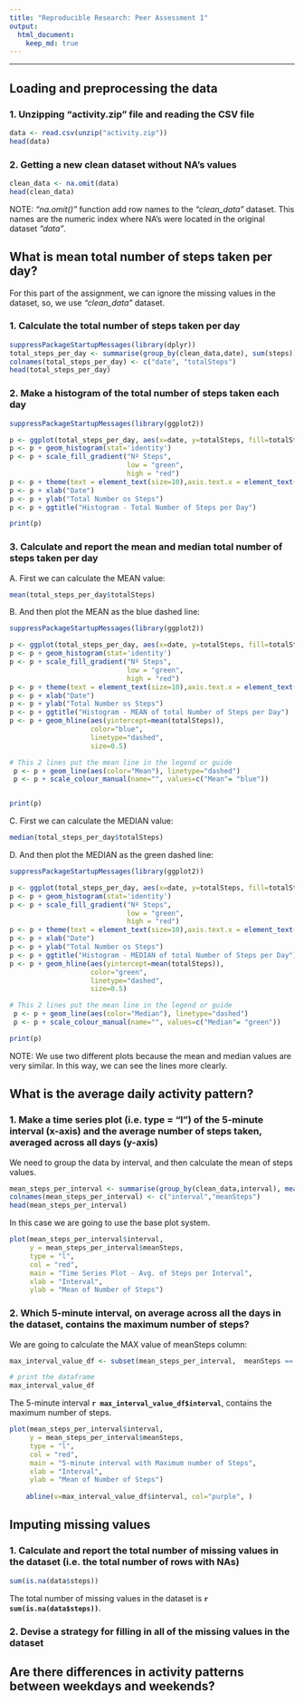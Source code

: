 ```yaml
---
title: "Reproducible Research: Peer Assessment 1"
output: 
  html_document:
    keep_md: true
---
```


---
## **Loading and preprocessing the data**
  
### 1. Unzipping "activity.zip" file and reading the CSV file

```r
data <- read.csv(unzip("activity.zip"))
head(data)
```

  
### 2. Getting a new clean dataset without NA's values
```r
clean_data <- na.omit(data)
head(clean_data)
```

NOTE: *"na.omit()"* function add row names to the *"clean_data"* dataset. This names are the numeric index where NA's were located in the original dataset *"data"*.

## **What is mean total number of steps taken per day?**


For this part of the assignment, we can ignore the missing values in the dataset, so, we use *"clean_data"* dataset.

### 1. Calculate the total number of steps taken per day

```r
suppressPackageStartupMessages(library(dplyr))
total_steps_per_day <- summarise(group_by(clean_data,date), sum(steps))
colnames(total_steps_per_day) <- c("date", "totalSteps")
head(total_steps_per_day)
```


### 2. Make a histogram of the total number of steps taken each day

```r
suppressPackageStartupMessages(library(ggplot2))

p <- ggplot(total_steps_per_day, aes(x=date, y=totalSteps, fill=totalSteps))
p <- p + geom_histogram(stat='identity')
p <- p + scale_fill_gradient("Nº Steps", 
                             low = "green", 
                             high = "red")
p <- p + theme(text = element_text(size=10),axis.text.x = element_text(angle=90, vjust=1)) 
p <- p + xlab("Date")
p <- p + ylab("Total Number os Steps")
p <- p + ggtitle("Histogram - Total Number of Steps per Day")

print(p)
```

### 3. Calculate and report the mean and median total number of steps taken per day  


A. First we can calculate the MEAN value:
```r
mean(total_steps_per_day$totalSteps)
``` 

B. And then plot the MEAN as the blue dashed line:

```r
suppressPackageStartupMessages(library(ggplot2))

p <- ggplot(total_steps_per_day, aes(x=date, y=totalSteps, fill=totalSteps))
p <- p + geom_histogram(stat='identity')
p <- p + scale_fill_gradient("Nº Steps", 
                             low = "green", 
                             high = "red")
p <- p + theme(text = element_text(size=10),axis.text.x = element_text(angle=90, vjust=1)) 
p <- p + xlab("Date")
p <- p + ylab("Total Number os Steps")
p <- p + ggtitle("Histogram - MEAN of total Number of Steps per Day")
p <- p + geom_hline(aes(yintercept=mean(totalSteps)), 
                    color="blue", 
                    linetype="dashed", 
                    size=0.5)

# This 2 lines put the mean line in the legend or guide
 p <- p + geom_line(aes(color="Mean"), linetype="dashed")
 p <- p + scale_colour_manual(name="", values=c("Mean"= "blue"))


print(p)
```


C. First we can calculate the MEDIAN value:
```r
median(total_steps_per_day$totalSteps)
``` 

D. And then plot the MEDIAN as the green dashed line:

```r
suppressPackageStartupMessages(library(ggplot2))

p <- ggplot(total_steps_per_day, aes(x=date, y=totalSteps, fill=totalSteps))
p <- p + geom_histogram(stat='identity')
p <- p + scale_fill_gradient("Nº Steps", 
                             low = "green", 
                             high = "red")
p <- p + theme(text = element_text(size=10),axis.text.x = element_text(angle=90, vjust=1)) 
p <- p + xlab("Date")
p <- p + ylab("Total Number os Steps")
p <- p + ggtitle("Histogram - MEDIAN of total Number of Steps per Day")
p <- p + geom_hline(aes(yintercept=mean(totalSteps)), 
                    color="green", 
                    linetype="dashed", 
                    size=0.5) 

# This 2 lines put the mean line in the legend or guide
 p <- p + geom_line(aes(color="Median"), linetype="dashed")
 p <- p + scale_colour_manual(name="", values=c("Median"= "green"))

print(p)
```

NOTE: We use two different plots because the mean and median values are very similar. In this way, we can see the lines more clearly.

## **What is the average daily activity pattern?**
     
### 1. Make a time series plot (i.e. type = "l") of the 5-minute interval (x-axis) and the average number of steps taken, averaged across all days (y-axis)  

We need to group the data by interval, and then calculate the mean of steps values.

```r
mean_steps_per_interval <- summarise(group_by(clean_data,interval), mean(steps))
colnames(mean_steps_per_interval) <- c("interval","meanSteps")
head(mean_steps_per_interval)
```


In this case we are going to use the base plot system.

```r
plot(mean_steps_per_interval$interval, 
     y = mean_steps_per_interval$meanSteps, 
     type = "l",
     col = "red",
     main = "Time Series Plot - Avg. of Steps per Interval",
     xlab = "Interval",
     ylab = "Mean of Number of Steps")
```

### 2. Which 5-minute interval, on average across all the days in the dataset, contains the maximum number of steps?

We are going to calculate the MAX value of meanSteps column:

```r
max_interval_value_df <- subset(mean_steps_per_interval,  meanSteps == max(meanSteps))

# print the dataframe
max_interval_value_df
```

The 5-minute interval **`r max_interval_value_df$interval`**, contains the maximum number of steps.

```r
plot(mean_steps_per_interval$interval, 
     y = mean_steps_per_interval$meanSteps, 
     type = "l",
     col = "red",
     main = "5-minute interval with Maximum number of Steps",
     xlab = "Interval",
     ylab = "Mean of Number of Steps")
        
    abline(v=max_interval_value_df$interval, col="purple", )
```

## **Imputing missing values**

### 1. Calculate and report the total number of missing values in the dataset (i.e. the total number of rows with NAs)

```r
sum(is.na(data$steps))
```

The total number of missing values in the dataset is **`r sum(is.na(data$steps))`**.   


### 2. Devise a strategy for filling in all of the missing values in the dataset



## Are there differences in activity patterns between weekdays and weekends?
